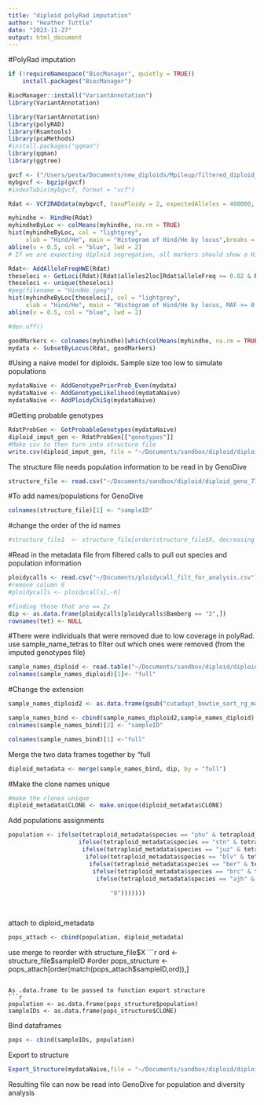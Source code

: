 ```yaml
---
title: "diploid polyRad imputation"
author: "Heather Tuttle"
date: "2023-11-27"
output: html_document
---
```



#PolyRad imputation
```r
if (!requireNamespace("BiocManager", quietly = TRUE))
    install.packages("BiocManager")

BiocManager::install("VariantAnnotation")
library(VariantAnnotation)
```


```r
library(VariantAnnotation)
library(polyRAD)
library(Rsamtools)
library(pcaMethods)
#install.packages("qqman")
library(qqman)
library(ggtree)
```

```r
gvcf <- ("/Users/pesta/Documents/new_diploids/Mpileup/filtered_diploid_variants_maxmiss6_GQ30.recode.vcf")
mybgvcf <- bgzip(gvcf)
#indexTabix(mybgvcf, format = "vcf")
```

```r
Rdat <- VCF2RADdata(mybgvcf, taxaPloidy = 2, expectedAlleles = 400000, expectedLoci = 500000,min.ind.with.reads = 10, min.ind.with.minor.allele = 2, refgenome = "~/Documents/potato_dm_v404_all_pm_un.fasta", phaseSNPs = F)
```

```r
myhindhe <- HindHe(Rdat)
myhindheByLoc <- colMeans(myhindhe, na.rm = TRUE)
hist(myhindheByLoc, col = "lightgrey",
     xlab = "Hind/He", main = "Histogram of Hind/He by locus",breaks = 50)
abline(v = 0.5, col = "blue", lwd = 2)
# If we are expecting diploid segregation, all markers should show a Hind/HE value of 0.5 or less.  (0.75 or  less for tetraploids)
```


```r
Rdat<- AddAlleleFreqHWE(Rdat)
theseloci <- GetLoci(Rdat)[Rdat$alleles2loc[Rdat$alleleFreq >= 0.02 & Rdat$alleleFreq < 0.5]]
theseloci <- unique(theseloci)
#peg(filename = "HindHe.jpeg")
hist(myhindheByLoc[theseloci], col = "lightgrey",
     xlab = "Hind/He", main = "Histogram of Hind/He by locus, MAF >= 0.02", breaks = 25)
abline(v = 0.5, col = "blue", lwd = 2)

#dev.off()

```


```r
goodMarkers <- colnames(myhindhe)[which(colMeans(myhindhe, na.rm = TRUE) < 0.5)]
mydata <- SubsetByLocus(Rdat, goodMarkers)
```


#Using a naive model for diploids. Sample size too low to simulate populations

```r
mydataNaive <- AddGenotypePriorProb_Even(mydata)
mydataNaive <- AddGenotypeLikelihood(mydataNaive)
mydataNaive <- AddPloidyChiSq(mydataNaive)
```


#Getting probable genotypes
```r
RdatProbGen <- GetProbableGenotypes(mydataNaive)
diploid_imput_gen <- RdatProbGen[["genotypes"]]
#Make csv to then turn into structure file
write.csv(diploid_imput_gen, file = "~/Documents/sandbox/diploid/diploid_geno_7723.csv")

```


The structure file needs population information to be read in by GenoDive
```r
structure_file <- read.csv("~/Documents/sandbox/diploid/diploid_geno_7723.csv", header = T, stringsAsFactors = T, row.names = NULL, fill = T)
```

#To add names/populations for GenoDive
```r
colnames(structure_file)[1] <- "sampleID"
```


#change the order of the id names
```r
#structure_file1  <- structure_file[order(structure_file$X, decreasing = F),]
```


#Read in the metadata file from filtered calls to pull out species and population information

```r
ploidycalls <- read.csv("~/Documents/ploidycall_filt_for_analysis.csv")
#remove column 6
#ploidycalls <- ploidycalls[,-6]
```

```r
#finding those that are == 2x
dip <- as.data.frame(ploidycalls[ploidycalls$Bamberg == "2",])
rownames(tet) <- NULL

```

#There were individuals that were removed due to low coverage in polyRad. use sample_name_tetras to filter out 
which ones were removed (from the imputed genotypes file)

```r
sample_names_diploid <- read.table("~/Documents/sandbox/diploid/diploid_geno_7723.csv", header = T, sep = ",")
colnames(sample_names_diploid)[1]<- "full"
```

#Change the extension
```r
sample_names_diploid2 <- as.data.frame(gsub("cutadapt_bowtie_sort_rg_marked.bam", "cutadapt_bowtie2_sort_rg_marked.bam", sample_names_tetras$full))
```

```r
sample_names_bind <- cbind(sample_names_diploid2,sample_names_diploid)
colnames(sample_names_bind)[2] <- "sampleID"
```


```r
colnames(sample_names_bind)[1] <-"full"
```


Merge the two data frames together by "full
```r
diploid_metadata <- merge(sample_names_bind, dip, by = "full")
```

#Make the clone names unique
```r
#make the clones unique
diploid_metadata$CLONE <- make.unique(diploid_metadata$CLONE)
```

Add populations assignments
```r


population <- ifelse(tetraploid_metadata$species == "phu" & tetraploid_metadata$status != "genetic material", "1", 
                    ifelse(tetraploid_metadata$species == "stn" & tetraploid_metadata$status != "genetic material", "2", 
                     ifelse(tetraploid_metadata$species == "juz" & tetraploid_metadata$status != "genetic material", "3",   
                      ifelse(tetraploid_metadata$species == "blv" & tetraploid_metadata$status != "genetic material", "4", 
                       ifelse(tetraploid_metadata$species == "ber" & tetraploid_metadata$status != "genetic material", "5", 
                        ifelse(tetraploid_metadata$species == "brc" & tetraploid_metadata$status != "genetic material", "6", 
                         ifelse(tetraploid_metadata$species == "ajh" & tetraploid_metadata$status != "genetic material", "7", 
                          
                             "8")))))))
                        
                        
```


attach to diploid_metadata
```r
pops_attach <- cbind(population, diploid_metadata)
```

use merge to reorder with structure_file$X
```r
ord <- structure_file$sampleID #order
pops_structure <- pops_attach[order(match(pops_attach$sampleID,ord)),]
```

As .data.frame to be passed to function export structure
```r
population <- as.data.frame(pops_structure$population)
sampleIDs <- as.data.frame(pops_structure$CLONE)
```

Bind dataframes
```r
pops <- cbind(sampleIDs, population)
```


Export to structure
```r
Export_Structure(mydataNaive,file = "~/Documents/sandbox/diploid/diploid_original_structure_7723", extraCols = population)
```

Resulting file can now be read into GenoDive for population and diversity analysis
